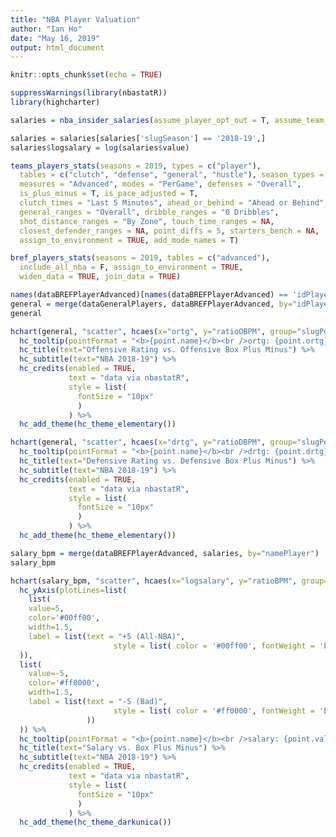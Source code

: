 ```yaml
---
title: "NBA Player Valuation"
author: "Ian Ho"
date: "May 16, 2019"
output: html_document
---
```


```r
knitr::opts_chunk$set(echo = TRUE)
```

```r
suppressWarnings(library(nbastatR))
library(highcharter)
```

```r
salaries = nba_insider_salaries(assume_player_opt_out = T, assume_team_doesnt_exercise = T, return_message=F)
```

```r
salaries = salaries[salaries['slugSeason'] == '2018-19',]
salaries$logsalary = log(salaries$value)
```

```r
teams_players_stats(seasons = 2019, types = c("player"),
  tables = c("clutch", "defense", "general", "hustle"), season_types = "Regular Season",
  measures = "Advanced", modes = "PerGame", defenses = "Overall",
  is_plus_minus = T, is_pace_adjusted = T,
  clutch_times = "Last 5 Minutes", ahead_or_behind = "Ahead or Behind",
  general_ranges = "Overall", dribble_ranges = "0 Dribbles",
  shot_distance_ranges = "By Zone", touch_time_ranges = NA,
  closest_defender_ranges = NA, point_diffs = 5, starters_bench = NA,
  assign_to_environment = TRUE, add_mode_names = T)
```

```r
bref_players_stats(seasons = 2019, tables = c("advanced"),
  include_all_nba = F, assign_to_environment = TRUE,
  widen_data = TRUE, join_data = TRUE)
```


```r
names(dataBREFPlayerAdvanced)[names(dataBREFPlayerAdvanced) == 'idPlayerNBA'] <- 'idPlayer'
general = merge(dataGeneralPlayers, dataBREFPlayerAdvanced, by="idPlayer")
general
```

```r
hchart(general, "scatter", hcaes(x="ortg", y="ratioOBPM", group="slugPosition", name="namePlayer.x", ortg="ortg", OBPM="ratioOBPM")) %>%
  hc_tooltip(pointFormat = "<b>{point.name}</b><br />ortg: {point.ortg}<br />OBPM: {point.OBPM}") %>%
  hc_title(text="Offensive Rating vs. Offensive Box Plus Minus") %>%
  hc_subtitle(text="NBA 2018-19") %>%
  hc_credits(enabled = TRUE,
             text = "data via nbastatR",
             style = list(
               fontSize = "10px"
               )
             ) %>%
  hc_add_theme(hc_theme_elementary())
```

```r
hchart(general, "scatter", hcaes(x="drtg", y="ratioDBPM", group="slugPosition", name="namePlayer.x", drtg="drtg", DBPM="ratioDBPM")) %>%
  hc_tooltip(pointFormat = "<b>{point.name}</b><br />drtg: {point.drtg}<br />DBPM: {point.DBPM}") %>%
  hc_title(text="Defensive Rating vs. Defensive Box Plus Minus") %>%
  hc_subtitle(text="NBA 2018-19") %>%
  hc_credits(enabled = TRUE,
             text = "data via nbastatR",
             style = list(
               fontSize = "10px"
               )
             ) %>%
  hc_add_theme(hc_theme_elementary())
```


```r
salary_bpm = merge(dataBREFPlayerAdvanced, salaries, by="namePlayer")
salary_bpm
```

```r
hchart(salary_bpm, "scatter", hcaes(x="logsalary", y="ratioBPM", group="slugPosition", name="namePlayer", salary="value", BPM="ratioBPM")) %>%
  hc_yAxis(plotLines=list(
    list(
    value=5,
    color='#00ff00',
    width=1.5,
    label = list(text = "+5 (All-NBA)",
                       style = list( color = '#00ff00', fontWeight = 'bold'   )
  )),
  list(
    value=-5,
    color='#ff0000',
    width=1.5,
    label = list(text = "-5 (Bad)",
                       style = list( color = '#ff0000', fontWeight = 'bold'   )
                 ))
  )) %>%
  hc_tooltip(pointFormat = "<b>{point.name}</b><br />salary: {point.value}<br />BPM: {point.BPM}") %>%
  hc_title(text="Salary vs. Box Plus Minus") %>%
  hc_subtitle(text="NBA 2018-19") %>%
  hc_credits(enabled = TRUE,
             text = "data via nbastatR",
             style = list(
               fontSize = "10px"
               )
             ) %>%
  hc_add_theme(hc_theme_darkunica())
```
